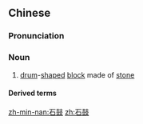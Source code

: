 ==Chinese==
{{zh-forms}}

===Pronunciation===
{{zh-pron
|m=shígǔ
|c=sek6 gu2
|mn=chio̍h-kó͘
|cat=n
}}

===Noun===
{{zh-noun}}

# [[drum]]-[[shaped]] [[block]] made of [[stone]]

====Derived terms====
{{zh-der|石鼓文}}

[[zh-min-nan:石鼓]]
[[zh:石鼓]]
